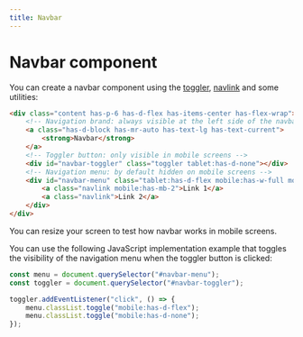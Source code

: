 ```yaml
---
title: Navbar
---
```


# Navbar component

You can create a navbar component using the [toggler](/elements/toggler), [navlink](/elements/navlink) and some utilities:

<NavbarExample />

```html
<div class="content has-p-6 has-d-flex has-items-center has-flex-wrap">
    <!-- Navigation brand: always visible at the left side of the navbar -->
    <a class="has-d-block has-mr-auto has-text-lg has-text-current">
        <strong>Navbar</strong>
    </a>
    <!-- Toggler button: only visible in mobile screens -->
    <div id="navbar-toggler" class="toggler tablet:has-d-none"></div>
    <!-- Navigation menu: by default hidden on mobile screens -->
    <div id="navbar-menu" class="tablet:has-d-flex mobile:has-w-full mobile:has-flex-column mobile:has-mt-4 mobile:has-d-none">
        <a class="navlink mobile:has-mb-2">Link 1</a>
        <a class="navlink">Link 2</a>
    </div>
</div>
``` 

You can resize your screen to test how navbar works in mobile screens.

You can use the following JavaScript implementation example that toggles the visibility of the navigation menu when the toggler button is clicked:

```javascript
const menu = document.querySelector("#navbar-menu");
const toggler = document.querySelector("#navbar-toggler");

toggler.addEventListener("click", () => {
    menu.classList.toggle("mobile:has-d-flex");
    menu.classList.toggle("mobile:has-d-none");
});
```
